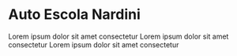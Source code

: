
<Meta title="Introduction/Welcome" />

# Auto Escola Nardini

Lorem ipsum dolor sit amet consectetur Lorem ipsum dolor sit amet
consectetur Lorem ipsum dolor sit amet consectetur
